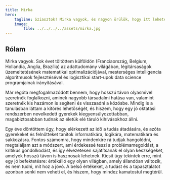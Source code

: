 ```yaml
---
title: Mirka
hero:
    tagline: Sziasztok! Mirka vagyok, és nagyon örülök, hogy itt lehetek veletek a Step Sensei mentor programjában. Az én feladatom, hogy segítsek nektek a tanulásban és fejlődésben.
    image:
        file: ../../../../assets/mirka.jpg
---
```


## Rólam
Mirka vagyok. Sok évet töltöttem külföldön (Franciaország, Belgium, Hollandia, Anglia, Brazília) az adattudomány világában, légitársaságok üzemeltetésének matematikai optimalizációjával, mesterséges intelligencia algoritmusok fejlesztésével és logisztikai start-upok data science programjainak irányításával.

Már régóta megfogalmazódott bennem, hogy hosszú távon olyasmivel szeretnék foglalkozni, aminek nagyobb társadalmi hatása van, valamint szeretnék kis hazámon is segíteni és visszaadni a közösbe. Mindig is a tanulásban láttam a kitörés lehetőségét, és hiszem, hogy egy jó oktatási rendszerben nevelkedett gyerekek kiegyensúlyozottabban, magabiztosabban tudnak az életük elé táruló kihívásokhoz állni.

Egy éve döntöttem úgy, hogy elérkezett az idő a tudás átadására, és azóta gyerekeket és felnőtteket tanítok informatikára, logikára, matematikára és sakkozásra. Fontos számomra, hogy mindenkire rá tudjak hangolódni, megtaláljam azt a módszert, ami érdekessé teszi a problémamegoldást, a kritikus gondolkodást, és így élvezetesen sajátítsanak el olyan készségeket, amelyek hosszú távon is hasznosak lehetnek. Kicsit úgy tekintek erre, mint egy jó befektetésre: értékálló egy olyan világban, amely állandóan változik, és nem tudni, mit hoz a jövő. A belső értékeket, a tudást és a tapasztalatot azonban senki nem veheti el, és hiszem, hogy mindez kamatostul megtérül.